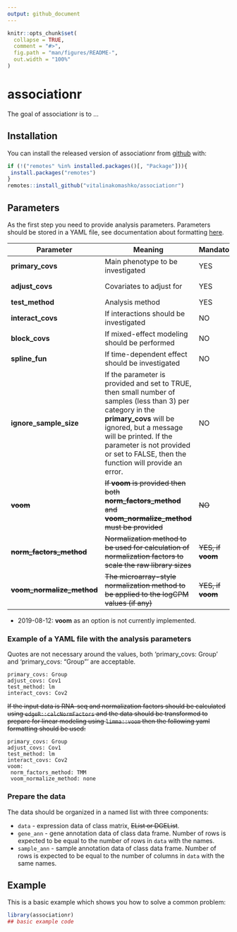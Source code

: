```yaml
---
output: github_document
---
```


<!-- README.md is generated from README.Rmd. Please edit that file -->

```r
knitr::opts_chunk$set(
  collapse = TRUE,
  comment = "#>",
  fig.path = "man/figures/README-",
  out.width = "100%"
)
```
# associationr

<!-- badges: start -->
<!-- badges: end -->

The goal of associationr is to ...

## Installation

You can install the released version of associationr from [github](https://github.com/vitalinakomashko/associationr) with:

``` r
if (!("remotes" %in% installed.packages()[, "Package"])){
 install.packages("remotes")
}
remotes::install_github("vitalinakomashko/associationr")
```


## Parameters

As the first step you need to provide analysis parameters. Parameters should be
stored in a YAML file, see documentation about formatting [here](https://en.wikipedia.org/wiki/YAML).

Parameter | Meaning | Mandatory? | Values
----------|---------|-------------|-------
**primary_covs** | Main phenotype to be investigated |  YES | Column name in the sample annotation data frame
**adjust_covs** | Covariates to adjust for | YES | Column name in the sample annotation data frame
**test_method** | Analysis method | YES | "limma" or "lm"
**interact_covs** |  If interactions should be investigated | NO | 
**block_covs** | If mixed-effect modeling should be performed | NO
**spline_fun** | If time-dependent effect should be investigated | NO | 
**ignore_sample_size** | If the parameter is provided and set to TRUE, then small number of samples (less than 3) per category in the **primary_covs** will be ignored, but a message will be printed. If the parameter is not provided or set to FALSE, then the function will provide an error.| NO | TRUE, FALSE or don't provide
~~**voom**~~ | ~~If **voom** is provided then both **norm_factors_method** and **voom_normalize_method** must be provided~~ | ~~NO~~ |  
~~**norm_factors_method**~~ | ~~Normalization method to be used for calculation of normalization factors to scale the raw library sizes~~| ~~YES, if **voom**~~ | ~~"TMM", "TMMwsp", "RLE", "upperquartile", "none". See [edgeR::calcNormFactors](https://bioconductor.org/packages/release/bioc/html/edgeR.html) for documentation (v. 3.26.5).~~
~~**voom_normalize_method**~~ | ~~The microarray-style normalization method to be applied to the logCPM values (if any)~~ | ~~YES, if **voom**~~ | ~~"none", "scale", "quantile" or "cyclicloess". See [limma::voom](http://bioconductor.org/packages/release/bioc/html/limma.html) and [limma::normalizeBetweenArrays](http://bioconductor.org/packages/release/bioc/html/limma.html).~~

* 2019-08-12: **voom** as an option is not currently implemented.

### Example of a YAML file with the analysis parameters

Quotes are not necessary around the values, both 'primary_covs: Group' and
'primary_covs: "Group"' are acceptable. 

```
primary_covs: Group
adjust_covs: Cov1
test_method: lm
interact_covs: Cov2
```
~~If the input data is RNA-seq and normalization factors should be calculated using
`edgeR::calcNormFactors` and the data should be transformed to prepare for linear
modeling using `limma::voom` then the following yaml formatting should be used:~~ 

```
primary_covs: Group
adjust_covs: Cov1
test_method: lm
interact_covs: Cov2
voom:
 norm_factors_method: TMM
 voom_normalize_method: none
```

### Prepare the data

The data should be organized in a named list with three components:

- `data` - expression data of class matrix, ~~EList or DGEList~~.
- `gene_ann` - gene annotation data of class data frame. Number of rows is 
expected to be equal to the number of rows in `data` with the names.
- `sample_ann` - sample annotation data of class data frame. Number of rows is
expected to be equal to the number of columns in `data` with the same names.



## Example

This is a basic example which shows you how to solve a common problem:

```r
library(associationr)
## basic example code
```

